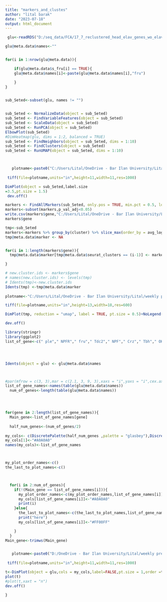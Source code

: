 ```yaml
---
title: "markers_and_clustes"
author: "lital barak"
date: "2023-07-18"
output: html_document
---
```

```r
 glu<-readRDS("D:/seq_data/FCA/17_7_reclustered_head_elav_genes_wo_elav_labels.rds")

glu@meta.data$names<-""


for(i in 1:nrow(glu@meta.data)){

    if(glu@meta.data$s_fru[i] == TRUE){
    glu@meta.data$names[i]<-paste(glu@meta.data$names[i],"fru")

    }
}


sub_Seted<-subset(glu, names != "")


sub_Seted <- NormalizeData(object = sub_Seted)
sub_Seted <- FindVariableFeatures(object = sub_Seted)
sub_Seted <- ScaleData(object = sub_Seted)
sub_Seted <- RunPCA(object = sub_Seted)
ElbowPlot(sub_Seted)
#DimHeatmap(glu, dims = 1:2, balanced = TRUE)
sub_Seted <- FindNeighbors(object = sub_Seted, dims = 1:10)
sub_Seted <- FindClusters(object = sub_Seted)
sub_Seted <- RunUMAP(object = sub_Seted, dims = 1:10)



   plotname<-paste0("C:/Users/Lital/OneDrive - Bar Ilan University/Lital/weekly presentation/16.7.23/fru_reclustred.tiff")
  
 tiff(file=plotname,units="in",height=11,width=11,res=1000)

DimPlot(object = sub_Seted,label.size
=3.5,pt.size = 1.5)
 dev.off()

markers <- FindAllMarkers(sub_Seted, only.pos = TRUE, min.pct = 0.5, logfc.threshold = 1)
markers<-subset(markers,p_val_adj<0.05)
write.csv(markers$gene,"C:/Users/Lital/OneDrive - Bar Ilan University/Lital/weekly presentation/16.7.23/fru_pos_marker.csv")
markers$gene
```


```r
tmp<-sub_Seted
markers<-markers %>% group_by(cluster) %>% slice_max(order_by = avg_log2FC, n = 1)
tmp@meta.data$marker <- NA


for(i in 1:length(markers$gene)){
  tmp@meta.data$marker[tmp@meta.data$seurat_clusters == (i-1)] <- markers$gene[i]

}

# new.cluster.ids <- markers$gene
# names(new.cluster.ids) <- levels(tmp)
# Idents(tmp)<-new.cluster.ids
Idents(tmp) <-tmp@meta.data$marker
 
plotname<-"C:/Users/Lital/OneDrive - Bar Ilan University/Lital/weekly presentation/16.7.23/fru_with_markers_labels_log_fold.tiff"

tiff(file=plotname,units="in",height=13,width=18,res=600)

DimPlot(tmp, reduction = "umap", label = TRUE, pt.size = 0.5)+NoLegend()

dev.off()

```


```r
library(stringr)
library(ggplot2)
list_of_gene<-c(" ple"," NPFR"," fru"," Tdc2"," NPF"," Crz"," Tbh"," OK107")




Idents(object = glu) <- glu@meta.data$names



#par(mfrow = c(3, 3),mar = c(2.1, 3, 9, 3),xaxs = "i",yaxs = "i",cex.axis=1.1,cex.lab=1.1)
list_of_gene_names<-names(table(glu@meta.data$names))
  num_of_genes<-length(table(glu@meta.data$names))




for(gene in 2:length(list_of_gene_names)){
  Main_gene<-list_of_gene_names[gene]
  
  half_num_genes<-(num_of_genes/2)
  
my_cols<- c(DiscretePalette(half_num_genes ,palette = "glasbey"),DiscretePalette(half_num_genes, palette = "glasbey"))
my_cols[1]<-"#A0A0A0"
names(my_cols)<-list_of_gene_names



my_plot_order_names<-c()
the_last_to_plot_names<-c()



  for(i in 2:num_of_genes){
    if(!(Main_gene == list_of_gene_names[i])){
      my_plot_order_names<-c(my_plot_order_names,list_of_gene_names[i])
      my_cols[list_of_gene_names[i]]<-"#A0A0A0"
      print(i)
    }else{
      the_last_to_plot_names<-c(the_last_to_plot_names,list_of_gene_names[i])
      print("here")
      my_cols[list_of_gene_names[i]]<-"#FF00FF"

    }
  }
Main_gene<-trimws(Main_gene)


   plotname<-paste0("D:/OneDrive - Bar Ilan University/Lital/weekly presentation/16.7.23/ALL_GENES/",Main_gene,".tiff")
  
 tiff(file=plotname,units="in",height=11,width=11,res=1000)

t<-DimPlot(object = glu,cols = my_cols,label=FALSE,pt.size = 1,order =the_last_to_plot_names ) +ggtitle(Main_gene)+ theme(plot.title = element_text(hjust = 0.5,size = 20, face = "bold"),legend.position="none")
plot(t)
#plot(t,xaxt = "n")
dev.off()

}
```

